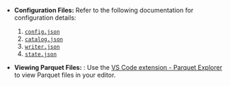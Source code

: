 - **Configuration Files:**  Refer to the following documentation for configuration details:
  1. [`config.json`](../../../core/configs/source)
  2. [`catalog.json`](../../../core/configs/catalog)
  3. [`writer.json`](../../../core/configs/writer)
  4. [`state.json`](../../../core/configs/state)

- **Viewing Parquet Files:** : Use the [VS Code extension - Parquet Explorer](https://marketplace.visualstudio.com/items?itemName=AdamViola.parquet-explorer) to view Parquet files in your editor.